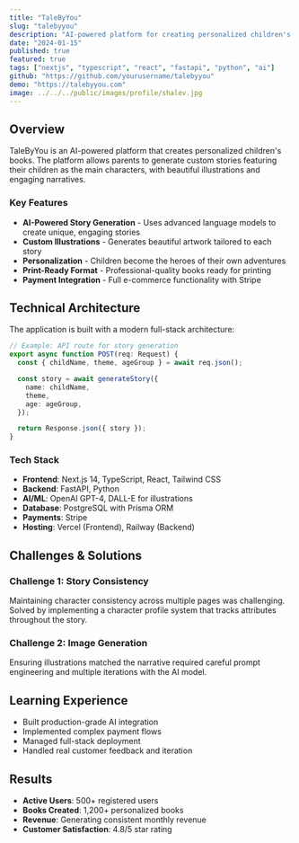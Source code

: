 ```yaml
---
title: "TaleByYou"
slug: "talebyyou"
description: "AI-powered platform for creating personalized children's books with paying customers"
date: "2024-01-15"
published: true
featured: true
tags: ["nextjs", "typescript", "react", "fastapi", "python", "ai"]
github: "https://github.com/yourusername/talebyyou"
demo: "https://talebyyou.com"
image: ../../../public/images/profile/shalev.jpg
---
```


## Overview

TaleByYou is an AI-powered platform that creates personalized children's books. The platform allows parents to generate custom stories featuring their children as the main characters, with beautiful illustrations and engaging narratives.

### Key Features

- **AI-Powered Story Generation** - Uses advanced language models to create unique, engaging stories
- **Custom Illustrations** - Generates beautiful artwork tailored to each story
- **Personalization** - Children become the heroes of their own adventures
- **Print-Ready Format** - Professional-quality books ready for printing
- **Payment Integration** - Full e-commerce functionality with Stripe

## Technical Architecture

The application is built with a modern full-stack architecture:

```typescript
// Example: API route for story generation
export async function POST(req: Request) {
  const { childName, theme, ageGroup } = await req.json();

  const story = await generateStory({
    name: childName,
    theme,
    age: ageGroup,
  });

  return Response.json({ story });
}
```

### Tech Stack

- **Frontend**: Next.js 14, TypeScript, React, Tailwind CSS
- **Backend**: FastAPI, Python
- **AI/ML**: OpenAI GPT-4, DALL-E for illustrations
- **Database**: PostgreSQL with Prisma ORM
- **Payments**: Stripe
- **Hosting**: Vercel (Frontend), Railway (Backend)

## Challenges & Solutions

### Challenge 1: Story Consistency

Maintaining character consistency across multiple pages was challenging. Solved by implementing a character profile system that tracks attributes throughout the story.

### Challenge 2: Image Generation

Ensuring illustrations matched the narrative required careful prompt engineering and multiple iterations with the AI model.

## Learning Experience

- Built production-grade AI integration
- Implemented complex payment flows
- Managed full-stack deployment
- Handled real customer feedback and iteration

## Results

- **Active Users**: 500+ registered users
- **Books Created**: 1,200+ personalized books
- **Revenue**: Generating consistent monthly revenue
- **Customer Satisfaction**: 4.8/5 star rating
